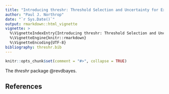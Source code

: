 ```yaml
---
title: "Introducing threshr: Threshold Selection and Uncertainty for Extreme Value Analysis"
author: "Paul J. Northrop"
date: "`r Sys.Date()`"
output: rmarkdown::html_vignette
vignette: >
  %\VignetteIndexEntry{Introducing threshr: Threshold Selection and Uncertainty for Extreme Value Analysis}
  %\VignetteEngine{knitr::rmarkdown}
  %\VignetteEncoding{UTF-8}
bibliography: threshr.bib
---
```


```r
knitr::opts_chunk$set(comment = "#>", collapse = TRUE)
```

The *threshr* package
@revdbayes.

## References

